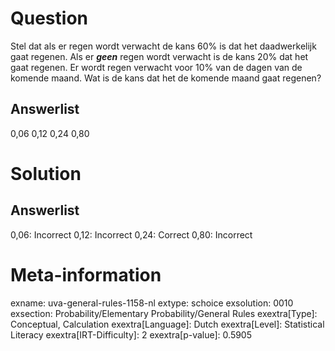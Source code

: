 Question
========

Stel dat als er regen wordt verwacht de kans 60% is dat het
daadwerkelijk gaat regenen. Als er ***geen*** regen wordt verwacht is de
kans 20% dat het gaat regenen. Er wordt regen verwacht voor 10% van de
dagen van de komende maand. Wat is de kans dat het de komende maand gaat
regenen?

Answerlist
----------

0,06
0,12
0,24
0,80

Solution
========

Answerlist
----------

0,06: Incorrect
0,12: Incorrect
0,24: Correct
0,80: Incorrect

Meta-information
================
exname: uva-general-rules-1158-nl
extype: schoice
exsolution: 0010
exsection: Probability/Elementary Probability/General Rules 
exextra[Type]: Conceptual, Calculation
exextra[Language]: Dutch
exextra[Level]: Statistical Literacy
exextra[IRT-Difficulty]: 2
exextra[p-value]: 0.5905
